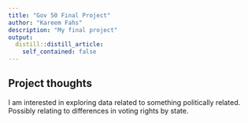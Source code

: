 ```yaml
---
title: "Gov 50 Final Project"
author: "Kareem Fahs"
description: "My final project"
output:
  distill::distill_article:
    self_contained: false
---
```




## Project thoughts

I am interested in exploring data related to something politically related. Possibly relating to differences in voting rights by state.